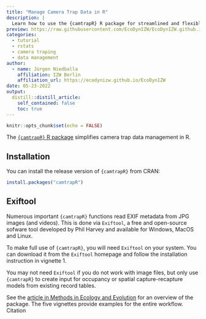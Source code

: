 ```yaml
---
title: "Manage Camera Trap Data in R"
description: |
  Learn how to use the {camtrapR} R package for streamlined and flexible camera trap data management. It should be most useful to researchers and practitioners who regularly handle large amounts of camera trapping data.
preview: https://raw.githubusercontent.com/EcoDynIZW/EcoDynIZW.github.io/main/img/hex-camtrapr.png
categories:
  - tutorial
  - rstats
  - camera traping
  - data management
author:
  - name: Jürgen Niedballa
    affiliation: IZW Berlin
    affiliation_url: https://ecodynizw.github.io/EcoDynIZW
date: 05-23-2022
output:
  distill::distill_article:
    self_contained: false
    toc: true
---
```


```r
knitr::opts_chunk$set(echo = FALSE)
```

The [`{camtrapR}` R package](https://github.com/jniedballa/camtrapR) simplifies camera trap data management in R. 

## Installation

You can install the release version of `{camtrapR}` from CRAN:

```r
install.packages("camtrapR")
```

## Exiftool

Numerous important `{camtrapR}` functions read EXIF metadata from JPG images (and videos). This is done via `Exiftool`, a free and open-source sofware tool developed by Phil Harvey and available for Windows, MacOS and Linux.

To make full use of `{camtrapR}`, you will need `Exiftool` on your system. You can download it from the `Exiftool` homepage and follow the installation instruction in vignette 1.

You may not need `Exiftool` if you do not work with image files, but only use `{camtrapR}` to create input for occupancy or spatial capture-recapture models from existing record tables.

See the [article in Methods in Ecology and Evolution](https://besjournals.onlinelibrary.wiley.com/doi/full/10.1111/2041-210X.12600) for an overview of the package. The five vignettes provide examples for the entire workflow.
Citation


